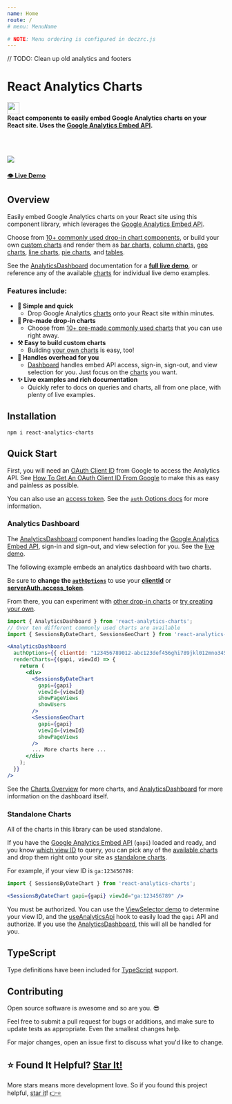 ```yaml
---
name: Home
route: /
# menu: MenuName

# NOTE: Menu ordering is configured in doczrc.js
---
```



// TODO: Clean up old analytics and footers

<GoogleAnalytics trackingId={TRACKING_ID} />

<div style={{
	display: 'flex',
	alignItems: 'center',
}}>
  <div>
    <h1>React Analytics Charts</h1>
  </div>
  <div>
    <a href="https://github.com/devboldly/react-analytics-charts/" target="_blank" rel="noopener noreferrer">
      <img src={githubSvg} width="28" style={{ margin: '0 0 0 20px' }}/>
    </a>
  </div>
</div>

<strong>
  React components to easily embed Google Analytics charts on your React site. Uses the <a href="https://devboldly.github.io/react-use-analytics-api/">Google Analytics Embed API</a>.
</strong>

<br/><br/>

<img src={dashPng} />

#### [👁️ Live Demo](/AnalyticsDashboard#example)

## Overview

Easily embed Google Analytics charts on your React site using this component library, which leverages the [Google Analytics Embed API](https://devboldly.github.io/react-use-analytics-api/).

Choose from [10+ commonly used drop-in chart components](/charts#common-charts), or build your own [custom charts](/charts#custom-charts) and render them as [bar charts](/BarChart), 
[column charts](/ColumnChart), [geo charts](/GeoChart), [line charts](/LineChart), [pie charts](/PieChart), and [tables](/TableChart).

See the [AnalyticsDashboard](/AnalyticsDashboard) documentation for a **[full live demo](/AnalyticsDashboard#example)**, or reference any of the available [charts](/charts) for individual live demo examples.

### Features include:

- **🙌 Simple and quick**
  - Drop Google Analytics [charts](/charts) onto your React site within minutes.
- **🎁 Pre-made drop-in charts**
  - Choose from [10+ pre-made commonly used charts](/charts) that you can use right away.
- **⚒️ Easy to build custom charts**
  - Building [your own charts](/charts) is easy, too!
- **💼 Handles overhead for you**
  - [Dashboard](/AnalyticsDashboard) handles embed API access, sign-in, sign-out, and view selection for you. Just focus on the [charts](/charts) you want.
- **✨ Live examples and rich documentation**
  - Quickly refer to docs on queries and charts, all from one place, with plenty of live examples.

## Installation

```
npm i react-analytics-charts
```

## Quick Start

First, you will need an [OAuth Client ID](/google-oauth-client-id) from Google to access the Analytics API. See [How To Get An OAuth Client ID From Google](/google-oauth-client-id) to make this as easy and painless as possible.

You can also use an [access token](https://ga-dev-tools.appspot.com/embed-api/server-side-authorization/). See the [`auth` Options docs](https://developers.google.com/analytics/devguides/reporting/embed/v1/component-reference#auth-options) for more information.

### Analytics Dashboard

The [AnalyticsDashboard](/AnalyticsDashboard) component handles loading the [Google Analytics Embed API](https://devboldly.github.io/react-use-analytics-api/), sign-in and sign-out, and view selection for you. See the [live demo](/AnalyticsDashboard#example).

The following example embeds an analytics dashboard with two charts.

Be sure to **change the [`authOptions`](https://developers.google.com/analytics/devguides/reporting/embed/v1/component-reference#auth-options)** to use your [**clientId**](/google-oauth-client-id) or [**serverAuth.access_token**](https://ga-dev-tools.appspot.com/embed-api/server-side-authorization/).

From there, you can experiment with [other drop-in charts](/charts#common-charts) or [try creating your own](/charts#custom-charts).

```jsx
import { AnalyticsDashboard } from 'react-analytics-charts';
// Over ten different commonly used charts are available
import { SessionsByDateChart, SessionsGeoChart } from 'react-analytics-charts';
```

```jsx
<AnalyticsDashboard
  authOptions={{ clientId: "123456789012-abc123def456ghi789jkl012mno345p.apps.googleusercontent.com" }}
  renderCharts={(gapi, viewId) => {
    return (
      <div>
        <SessionsByDateChart
          gapi={gapi}
          viewId={viewId}
          showPageViews
          showUsers
        />
        <SessionsGeoChart 
          gapi={gapi} 
          viewId={viewId} 
          showPageViews 
        />
        ... More charts here ...
      </div>
    );
  }}
/>
```

See the [Charts Overview](/charts) for more charts, and [AnalyticsDashboard](/AnalyticsDashboard) for more information on the dashboard itself.

### Standalone Charts

All of the charts in this library can be used standalone.

If you have the [Google Analytics Embed API](https://devboldly.github.io/react-use-analytics-api/) (`gapi`) loaded and ready, and you know [which view ID](/ViewSelector#example) to query, you can pick any of the [available charts](/charts) and drop them right onto your site as [standalone charts](/custom-dashboards-standalone-charts#standalone-charts).

For example, if your view ID is `ga:123456789`:

```jsx
import { SessionsByDateChart } from 'react-analytics-charts';
```

```jsx
<SessionsByDateChart gapi={gapi} viewId="ga:123456789" />
```

You must be authorized. You can use the [ViewSelector demo](/ViewSelector#example) to determine your view ID, and the [useAnalyticsApi](https://devboldly.github.io/react-use-analytics-api/useAnalyticsApi) hook to easily load the `gapi` API and authorize. If you use the [AnalyticsDashboard](/AnalyticsDashboard), this will all be handled for you.

## TypeScript

Type definitions have been included for [TypeScript](https://www.typescriptlang.org/) support.

## Contributing

Open source software is awesome and so are you. 😎

Feel free to submit a pull request for bugs or additions, and make sure to update tests as appropriate. Even the smallest changes help.

For major changes, open an issue first to discuss what you'd like to change.

## ⭐ Found It Helpful? [Star It!](https://github.com/devboldly/react-analytics-charts/stargazers)

More stars means more development love. So if you found this project helpful, [star it](https://github.com/devboldly/react-analytics-charts/stargazers)! [👉⭐](https://github.com/devboldly/react-analytics-charts/stargazers)

<CreatedBy author="DevBoldly" url="https://devboldly.com/" emoji="🍺" emojiLabel="Beer"/>